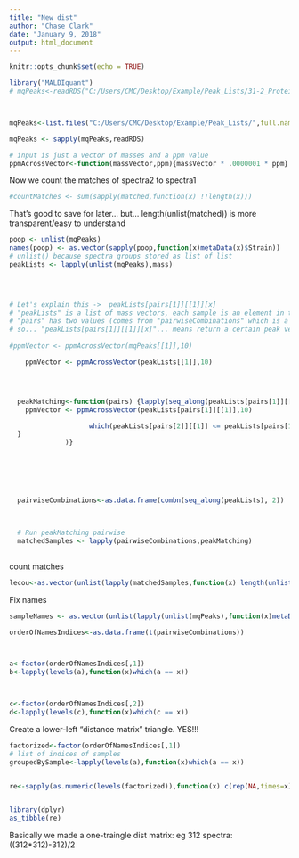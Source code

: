 ```yaml
---
title: "New dist"
author: "Chase Clark"
date: "January 9, 2018"
output: html_document
---
```


```r
knitr::opts_chunk$set(echo = TRUE)
```







```r
library("MALDIquant")
# mqPeaks<-readRDS("C:/Users/CMC/Desktop/Example/Peak_Lists/31-2_ProteinPeaks.rds")



mqPeaks<-list.files("C:/Users/CMC/Desktop/Example/Peak_Lists/",full.names = T,ignore.case = T)[grep("proteinpeaks", list.files("C:/Users/CMC/Desktop/Example/Peak_Lists/",full.names = T),ignore.case = T)]

mqPeaks <- sapply(mqPeaks,readRDS)

# input is just a vector of masses and a ppm value
ppmAcrossVector<-function(massVector,ppm){massVector * .0000001 * ppm}

```




Now we count the matches of spectra2 to spectra1
```r

#countMatches <- sum(sapply(matched,function(x) !!length(x)))

```

That's good to save for later... but... length(unlist(matched)) is more transparent/easy to understand





```r

poop <- unlist(mqPeaks)
names(poop) <- as.vector(sapply(poop,function(x)metaData(x)$Strain))
# unlist() because spectra groups stored as list of list
peakLists <- lapply(unlist(mqPeaks),mass)



   
# Let's explain this ->  peakLists[pairs[1]][[1]][x]
# "peakLists" is a list of mass vectors, each sample is an element in the list
# "pairs" has two values (comes from "pairwiseCombinations" which is a list of every combination of samples) 
# so... "peakLists[pairs[1]][[1]][x]"... means return a certain peak vector and we'll iterate over the values in the first peak list.
   
#ppmVector <- ppmAcrossVector(mqPeaks[[1]],10)

    ppmVector <- ppmAcrossVector(peakLists[[1]],10)




  peakMatching<-function(pairs) {lapply(seq_along(peakLists[pairs[1]][[1]]),function(x){
    ppmVector <- ppmAcrossVector(peakLists[pairs[1]][[1]],10)

                    which(peakLists[pairs[2]][[1]] <= peakLists[pairs[1]][[1]][x]+ppmVector[x] & peakLists[pairs[2]][[1]] >= peakLists[pairs[1]][[1]][x]-ppmVector[x])
  }
              )}

  
    
  
  
  
  pairwiseCombinations<-as.data.frame(combn(seq_along(peakLists), 2))

  
  
  # Run peakMatching pairwise
  matchedSamples <- lapply(pairwiseCombinations,peakMatching)
  

```


count matches
```r


lecou<-as.vector(unlist(lapply(matchedSamples,function(x) length(unlist(x)))))


```


Fix names
```r
sampleNames <- as.vector(unlist(lapply(unlist(mqPeaks),function(x)metaData(x)$Strain)))

orderOfNamesIndices<-as.data.frame(t(pairwiseCombinations))



a<-factor(orderOfNamesIndices[,1])
b<-lapply(levels(a),function(x)which(a == x))



c<-factor(orderOfNamesIndices[,2])
d<-lapply(levels(c),function(x)which(c == x))

```


Create a lower-left "distance matrix" triangle. YES!!!
```r

factorized<-factor(orderOfNamesIndices[,1])
# list of indices of samples
groupedBySample<-lapply(levels(a),function(x)which(a == x))


re<-sapply(as.numeric(levels(factorized)),function(x) c(rep(NA,times=x),lecou[groupedBySample[[x]]]))



```




```r
library(dplyr)
as_tibble(re)
```









Basically we made a one-traingle dist matrix:
 eg 312 spectra:
                 ((312*312)-312)/2
 
 
 
 

